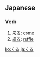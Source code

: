 ==Japanese==
===Verb===
{{ja-verb|h|rom=kuru}}
#[[来る]]: [[come]]
#[[繰る]]: [[ruffle]]

[[ko:くる]]
[[ja:くる]]
